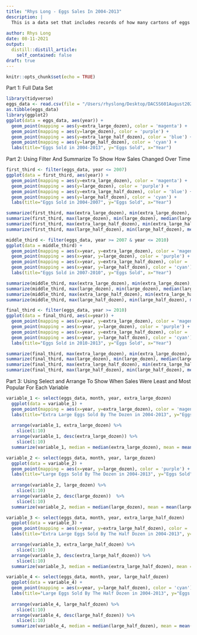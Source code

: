 ```yaml
---
title: "Rhys Long - Eggs Sales In 2004-2013"
description: |
  This is a data set that includes records of how many cartons of eggs were sold every month in 2004-2013. I got this data from the Basic Data sets section of google classroom. This data set contains four variables
  
author: Rhys Long
date: 08-11-2021
output:
  distill::distill_article:
    self_contained: false
draft: true
---
```


```r
knitr::opts_chunk$set(echo = TRUE)
```

Part 1: Full Data Set

```r
library(tidyverse)
eggs_data <- read.csv(file = "/Users/rhyslong/Desktop/DACSS601August2021/_data/eggs_tidy.csv")
as.tibble(eggs_data)
library(ggplot2)
ggplot(data = eggs_data, aes(year)) +
  geom_point(mapping = aes(y=extra_large_dozen), color = 'magenta') +
  geom_point(mapping = aes(y=large_dozen), color = 'purple') +
  geom_point(mapping = aes(y=extra_large_half_dozen), color = 'blue') +
  geom_point(mapping = aes(y=large_half_dozen), color = 'cyan') +
  labs(title="Eggs Sold in 2004-2013", y="Eggs Sold", x="Year")
```

Part 2: Using Filter And Summarize To Show How Sales Changed Over Time

```r
first_third <- filter(eggs_data, year <= 2007)
ggplot(data = first_third, aes(year)) +
  geom_point(mapping = aes(y=extra_large_dozen), color = 'magenta') +
  geom_point(mapping = aes(y=large_dozen), color = 'purple') +
  geom_point(mapping = aes(y=extra_large_half_dozen), color = 'blue') +
  geom_point(mapping = aes(y=large_half_dozen), color = 'cyan') +
  labs(title="Eggs Sold in 2004-2007", y="Eggs Sold", x="Year")

summarize(first_third, max(extra_large_dozen), min(extra_large_dozen), median(extra_large_dozen), mean(extra_large_dozen))
summarize(first_third, max(large_dozen), min(large_dozen), median(large_dozen), mean(large_dozen))
summarize(first_third, max(extra_large_half_dozen), min(extra_large_half_dozen), median(extra_large_half_dozen), mean(extra_large_half_dozen))
summarize(first_third, max(large_half_dozen), min(large_half_dozen), median(large_half_dozen), mean(large_half_dozen))
```

```r
middle_third <- filter(eggs_data, year >= 2007 & year <= 2010)
ggplot(data = middle_third) +
  geom_point(mapping = aes(x=year, y=extra_large_dozen), color = 'magenta') +
  geom_point(mapping = aes(x=year, y=large_dozen), color = 'purple') +
  geom_point(mapping = aes(x=year, y=extra_large_half_dozen), color = 'blue') +
  geom_point(mapping = aes(x=year, y=large_half_dozen), color = 'cyan') +
  labs(title="Eggs Sold in 2007-2010", y="Eggs Sold", x="Year")

summarize(middle_third, max(extra_large_dozen), min(extra_large_dozen), median(extra_large_dozen), mean(extra_large_dozen))
summarize(middle_third, max(large_dozen), min(large_dozen), median(large_dozen), mean(large_dozen))
summarize(middle_third, max(extra_large_half_dozen), min(extra_large_half_dozen), median(extra_large_half_dozen), mean(extra_large_half_dozen))
summarize(middle_third, max(large_half_dozen), min(large_half_dozen), median(large_half_dozen), mean(large_half_dozen))
```

```r
final_third <- filter(eggs_data, year >= 2010)
ggplot(data = final_third, aes(x=year)) +
  geom_point(mapping = aes(x=year, y=extra_large_dozen), color = 'magenta') +
  geom_point(mapping = aes(x=year, y=large_dozen), color = 'purple') +
  geom_point(mapping = aes(x=year, y=extra_large_half_dozen), color = 'blue') +
  geom_point(mapping = aes(x=year, y=large_half_dozen), color = 'cyan') +
  labs(title="Eggs Sold in 2010-2013", y="Eggs Sold", x="Year")

summarize(final_third, max(extra_large_dozen), min(extra_large_dozen), median(extra_large_dozen), mean(extra_large_dozen))
summarize(final_third, max(large_dozen), min(large_dozen), median(large_dozen), mean(large_dozen))
summarize(final_third, max(extra_large_half_dozen), min(extra_large_half_dozen), median(extra_large_half_dozen), mean(extra_large_half_dozen))
summarize(final_third, max(large_half_dozen), min(large_half_dozen), median(large_half_dozen), mean(large_half_dozen))
```

Part 3: Using Select and Arrange To Show When Sales Were Least and Most Popular For Each Variable

```r
variable_1 <- select(eggs_data, month, year, extra_large_dozen)
  ggplot(data = variable_1) +
  geom_point(mapping = aes(x=year, y=extra_large_dozen), color = 'magenta') +
  labs(title="Extra Large Eggs Sold By The Dozen in 2004-2013", y="Eggs Sold", x="Year")
  
  arrange(variable_1, extra_large_dozen) %>%
    slice(1:10)
  arrange(variable_1, desc(extra_large_dozen)) %>%
    slice(1:10)
  summarize(variable_1, median = median(extra_large_dozen), mean = mean(extra_large_dozen))
```

```r
variable_2 <- select(eggs_data, month, year, large_dozen)
  ggplot(data = variable_2) +
  geom_point(mapping = aes(x=year, y=large_dozen), color = 'purple') +
  labs(title="Large Eggs Sold By The Dozen in 2004-2013", y="Eggs Sold", x="Year")
 
  arrange(variable_2, large_dozen) %>%
    slice(1:10)
  arrange(variable_2, desc(large_dozen))  %>%
    slice(1:10)
  summarize(variable_2, median = median(large_dozen), mean = mean(large_dozen))
```

```r
variable_3 <- select(eggs_data, month, year, extra_large_half_dozen)
  ggplot(data = variable_3) +
  geom_point(mapping = aes(x=year, y=extra_large_half_dozen), color = 'blue') +
  labs(title="Extra Large Eggs Sold By The Half Dozen in 2004-2013", y="Eggs Sold", x="Year")

  arrange(variable_3, extra_large_half_dozen) %>%
    slice(1:10)
  arrange(variable_3, desc(extra_large_half_dozen)) %>%
    slice(1:10)
  summarize(variable_3, median = median(extra_large_half_dozen), mean = mean(extra_large_half_dozen))
```

```r
variable_4 <- select(eggs_data, month, year, large_half_dozen)
  ggplot(data = variable_4) +
  geom_point(mapping = aes(x=year, y=large_half_dozen), color = 'cyan') +
  labs(title="Large Eggs Sold By The Half Dozen in 2004-2013", y="Eggs Sold", x="Year")
  
  arrange(variable_4, large_half_dozen) %>%
    slice(1:10)
  arrange(variable_4, desc(large_half_dozen)) %>%
    slice(1:10)
  summarize(variable_4, median = median(large_half_dozen), mean = mean(large_half_dozen))
```